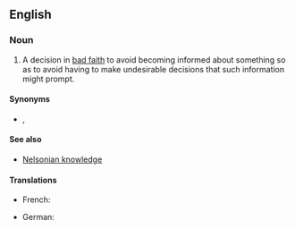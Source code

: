 ==English==

===Noun===
{{wikipedia}}
{{en-noun|-}}

# {{lb|en|idiomatic|legal}} A decision in [[bad faith]] to avoid becoming informed about something so as to avoid having to make undesirable decisions that such information might prompt.

====Synonyms====
* {{sense|bad-faith decision to remain ignorant}} {{l|en|vincible ignorance}}, {{l|en|willful blindness}}

====See also====
* [[Nelsonian knowledge]]

====Translations====
{{trans-top|A decision in bad faith to avoid becoming informed}}
* French: {{t|fr|aveuglement volontaire|m}}
{{trans-mid}}
* German: {{t+|de|Ignoranz|f}}
{{trans-bottom}}